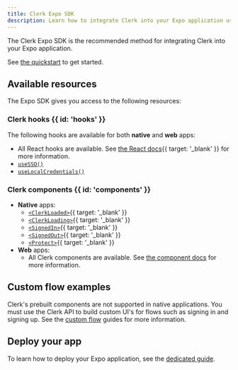 ```yaml
---
title: Clerk Expo SDK
description: Learn how to integrate Clerk into your Expo application using the Clerk Expo SDK.
---
```


The Clerk Expo SDK is the recommended method for integrating Clerk into your Expo application.

See [the quickstart](/docs/quickstarts/expo) to get started.

## Available resources

The Expo SDK gives you access to the following resources:

### Clerk hooks {{ id: 'hooks' }}

The following hooks are available for both **native** and **web** apps:

- All React hooks are available. See [the React docs](/docs/references/react/overview){{ target: '_blank' }} for more information.
- [`useSSO()`](/docs/references/expo/use-sso)
- [`useLocalCredentials()`](/docs/references/expo/use-local-credentials)

### Clerk components {{ id: 'components' }}

- **Native** apps:
  - [`<ClerkLoaded>`](/docs/components/control/clerk-loaded){{ target: '_blank' }}
  - [`<ClerkLoading>`](/docs/components/control/clerk-loading){{ target: '_blank' }}
  - [`<SignedIn>`](/docs/components/control/signed-in){{ target: '_blank' }}
  - [`<SignedOut>`](/docs/components/control/signed-out){{ target: '_blank' }}
  - [`<Protect>`](/docs/components/protect){{ target: '_blank' }}
- **Web** apps:
  - All Clerk components are available. See [the component docs](/docs/components/overview) for more information.

## Custom flow examples

Clerk's prebuilt components are not supported in native applications. You must use the Clerk API to build custom UI's for flows such as signing in and signing up. See the [custom flow](/docs/custom-flows/overview) guides for more information.

## Deploy your app

To learn how to deploy your Expo application, see the [dedicated guide](/docs/deployments/deploy-expo).
